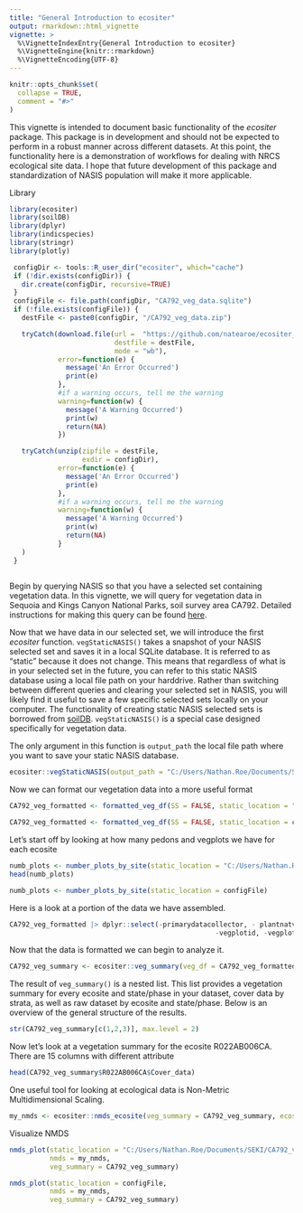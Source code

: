 ```yaml
---
title: "General Introduction to ecositer"
output: rmarkdown::html_vignette
vignette: >
  %\VignetteIndexEntry{General Introduction to ecositer}
  %\VignetteEngine{knitr::rmarkdown}
  %\VignetteEncoding{UTF-8}
---
```


```r
knitr::opts_chunk$set(
  collapse = TRUE,
  comment = "#>"
)
```

This vignette is intended to document basic functionality of the *ecositer* package. This package is in development and should not be expected to perform in a robust manner across different datasets. At this point, the functionality here is a demonstration of workflows for dealing with NRCS ecological site data. I hope that future development of this package and standardization of NASIS population will make it more applicable. 

Library
```r
library(ecositer)
library(soilDB)
library(dplyr)
library(indicspecies)
library(stringr)
library(plotly)
```

```r
 configDir <- tools::R_user_dir("ecositer", which="cache")
 if (!dir.exists(configDir)) {
   dir.create(configDir, recursive=TRUE)
 }
 configFile <- file.path(configDir, "CA792_veg_data.sqlite")
 if (!file.exists(configFile)) {
   destFile <- paste0(configDir, "/CA792_veg_data.zip")

   tryCatch(download.file(url =  "https://github.com/natearoe/ecositer_data/blob/main/CA792_veg_data.zip?raw=TRUE",
                          destfile = destFile,
                          mode = "wb"),
            error=function(e) {
              message('An Error Occurred')
              print(e)
            },
            #if a warning occurs, tell me the warning
            warning=function(w) {
              message('A Warning Occurred')
              print(w)
              return(NA)
            })

   tryCatch(unzip(zipfile = destFile,
                  exdir = configDir),
            error=function(e) {
              message('An Error Occurred')
              print(e)
            },
            #if a warning occurs, tell me the warning
            warning=function(w) {
              message('A Warning Occurred')
              print(w)
              return(NA)
            }
   )
 }
 
```


Begin by querying NASIS so that you have a selected set containing vegetation data. In this vignette, we will query for vegetation data in Sequoia and Kings Canyon National Parks, soil survey area CA792. Detailed instructions for making this query can be found [here](https://natearoe.github.io/ESS_FAQs/ecosites.html#plotveg).

Now that we have data in our selected set, we will introduce the first *ecositer* function. ```vegStaticNASIS()``` takes a snapshot of your NASIS selected set and saves it in a local SQLite database. It is referred to as "static" because it does not change. This means that regardless of what is in your selected set in the future, you can refer to this static NASIS database using a local file path on your harddrive. Rather than switching between different queries and clearing your selected set in NASIS, you will likely find it useful to save a few specific selected sets locally on your computer. The functionality of creating static NASIS selected sets is borrowed from [soilDB](https://github.com/ncss-tech/soilDB). ```vegStaticNASIS()``` is a special case designed specifically for vegetation data. 

The only argument in this function is ```output_path``` the local file path where you want to save your static NASIS database. 
```r
ecositer::vegStaticNASIS(output_path = "C:/Users/Nathan.Roe/Documents/SEKI/CA792_veg.sqlite")
```

Now we can format our vegetation data into a more useful format
```r
CA792_veg_formatted <- formatted_veg_df(SS = FALSE, static_location = "C:/Users/Nathan.Roe/Documents/SEKI/CA792_veg.sqlite")
```

```r
CA792_veg_formatted <- formatted_veg_df(SS = FALSE, static_location = configFile)
```

Let's start off by looking at how many pedons and vegplots we have for each ecosite

```r
numb_plots <- number_plots_by_site(static_location = "C:/Users/Nathan.Roe/Documents/SEKI/CA792_veg.sqlite")
head(numb_plots)
```

```r
numb_plots <- number_plots_by_site(static_location = configFile)
```

Here is a look at a portion of the data we have assembled.
```r
CA792_veg_formatted |> dplyr::select(-primarydatacollector, - plantnatvernm, -akfieldecositeid,
                                                   -vegplotid, -vegplotiid, -plantsym) |> head()
```

Now that the data is formatted we can begin to analyze it. 
```r
CA792_veg_summary <- ecositer::veg_summary(veg_df = CA792_veg_formatted)
```

The result of ```veg_summary()``` is a nested list. This list provides a vegetation summary for every ecosite and state/phase in your dataset, cover data by strata, as well as raw dataset by ecosite and state/phase. Below is an overview of the general structure of the results.  
```r
str(CA792_veg_summary[c(1,2,3)], max.level = 2)
```

Now let's look at a vegetation summary for the ecosite R022AB006CA. There are 15 columns with different attribute
```r
head(CA792_veg_summary$R022AB006CA$Cover_data)
```

One useful tool for looking at ecological data is Non-Metric Multidimensional Scaling. 
```r
my_nmds <- ecositer::nmds_ecosite(veg_summary = CA792_veg_summary, ecosite = c("F022AK100CA", "F022AK101CA"), pres_abs = TRUE, nmds_dim = 2, reduce_species = NA)

```

Visualize NMDS
```r
nmds_plot(static_location = "C:/Users/Nathan.Roe/Documents/SEKI/CA792_veg.sqlite", 
          nmds = my_nmds,
          veg_summary = CA792_veg_summary)
```

```r
nmds_plot(static_location = configFile, 
          nmds = my_nmds,
          veg_summary = CA792_veg_summary)
```

